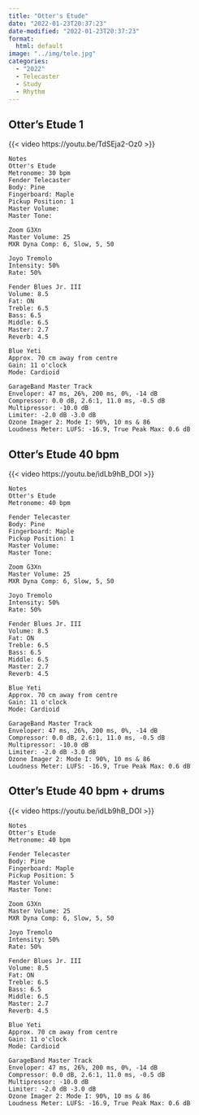 ```yaml
---
title: "Otter's Etude"
date: "2022-01-23T20:37:23"
date-modified: "2022-01-23T20:37:23"
format: 
  html: default
image: "../img/tele.jpg"
categories:
  - "2022"
  - Telecaster
  - Study
  - Rhythm
---
```


## Otter's Etude 1

{{< video https://youtu.be/TdSEja2-Oz0 >}}

```         
Notes
Otter's Etude
Metronome: 30 bpm
Fender Telecaster
Body: Pine
Fingerboard: Maple
Pickup Position: 1
Master Volume: 
Master Tone: 

Zoom G3Xn
Master Volume: 25
MXR Dyna Comp: 6, Slow, 5, 50

Joyo Tremolo
Intensity: 50%
Rate: 50%

Fender Blues Jr. III
Volume: 8.5
Fat: ON
Treble: 6.5
Bass: 6.5
Middle: 6.5
Master: 2.7
Reverb: 4.5

Blue Yeti 
Approx. 70 cm away from centre
Gain: 11 o'clock
Mode: Cardioid

GarageBand Master Track
Enveloper: 47 ms, 26%, 200 ms, 0%, -14 dB
Compressor: 0.0 dB, 2.6:1, 11.0 ms, -0.5 dB
Multipressor: -10.0 dB
Limiter: -2.0 dB -3.0 dB
Ozone Imager 2: Mode I: 90%, 10 ms & 86
Loudness Meter: LUFS: -16.9, True Peak Max: 0.6 dB 
```

## Otter's Etude 40 bpm

{{< video https://youtu.be/idLb9hB_DOI >}}

```         
Notes
Otter's Etude
Metronome: 40 bpm

Fender Telecaster
Body: Pine
Fingerboard: Maple
Pickup Position: 1
Master Volume: 
Master Tone: 

Zoom G3Xn
Master Volume: 25
MXR Dyna Comp: 6, Slow, 5, 50

Joyo Tremolo
Intensity: 50%
Rate: 50%

Fender Blues Jr. III
Volume: 8.5
Fat: ON
Treble: 6.5
Bass: 6.5
Middle: 6.5
Master: 2.7
Reverb: 4.5

Blue Yeti 
Approx. 70 cm away from centre
Gain: 11 o'clock
Mode: Cardioid

GarageBand Master Track
Enveloper: 47 ms, 26%, 200 ms, 0%, -14 dB
Compressor: 0.0 dB, 2.6:1, 11.0 ms, -0.5 dB
Multipressor: -10.0 dB
Limiter: -2.0 dB -3.0 dB
Ozone Imager 2: Mode I: 90%, 10 ms & 86
Loudness Meter: LUFS: -16.9, True Peak Max: 0.6 dB 
```

## Otter's Etude 40 bpm + drums

{{< video https://youtu.be/idLb9hB_DOI >}}


```         
Notes
Otter's Etude
Metronome: 40 bpm

Fender Telecaster
Body: Pine
Fingerboard: Maple
Pickup Position: 5
Master Volume: 
Master Tone: 

Zoom G3Xn
Master Volume: 25
MXR Dyna Comp: 6, Slow, 5, 50

Joyo Tremolo
Intensity: 50%
Rate: 50%

Fender Blues Jr. III
Volume: 8.5
Fat: ON
Treble: 6.5
Bass: 6.5
Middle: 6.5
Master: 2.7
Reverb: 4.5

Blue Yeti 
Approx. 70 cm away from centre
Gain: 11 o'clock
Mode: Cardioid

GarageBand Master Track
Enveloper: 47 ms, 26%, 200 ms, 0%, -14 dB
Compressor: 0.0 dB, 2.6:1, 11.0 ms, -0.5 dB
Multipressor: -10.0 dB
Limiter: -2.0 dB -3.0 dB
Ozone Imager 2: Mode I: 90%, 10 ms & 86
Loudness Meter: LUFS: -16.9, True Peak Max: 0.6 dB 
```